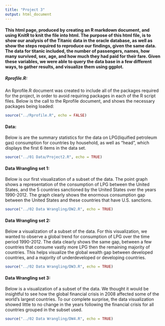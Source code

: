 ```yaml
---
title: "Project 3"
output: html_document
---
```



#### This html page, produced by creating an R markdown document, and using KnitR to knit the file into html. The purpose of this html file, is to show our analysis of the Titanic data in the oracle database, as well as show the steps required to reproduce our findings, given the same data. The data for titanic included, the number of passengers, names, how many survived, sex, age, and how much they had paid for their fare. Given these variables, we were able to query the data base in a few different ways, to gather results, and visualize them using ggplot. 



##### Rprofile.R:
An Rprofile.R document was created to include all of the packages required for the project, in order to avoid requiring packages in each of the R script files. Below is the call to the Rprofile document, and shows the necessary packages being loaded:


```r
source("../Rprofile.R", echo = FALSE)
```

#### Data:
Below is are the summary statistics for the data on LPG(liquified petroleum gas) consumption for countries by household, as well as "head", which displays the first 6 items in the data set.

```r
source("../01 Data/Project2.R", echo = TRUE)
```

#### Data Wrangling set 1:
Below is our first visualization of a subset of the data. The point graph shows a representation of the consumption of LPG between the United States, and the 5 countries sanctioned by the United States over the years 1990-2012. The graph clearly shows the enormous consumption gap between the United States and these countries that have U.S. sanctions.

```r
source("../02 Data Wrangling/DW2.R", echo = TRUE)
```

#### Data Wrangling set 2:
Below a visualization of a subset of the data. For this visualization, we wanted to observe a global trend for consumption of LPG over the time period 1990-2012. The data clearly shows the same gap, between a few countries that consume vastly more LPG then the remaining majority of countries. This helps visualize the global wealth gap between developed countries, and a majority of underdeveloped or developing countries.

```r
source("../02 Data Wrangling/DW3.R", echo = TRUE)
```

#### Data Wrangling set 3:
Below is a visualization of a subset of the data. We thought it would be insightful to see how the global financial crisis in 2008 affected some of the world's largest countries. To our complete surprise, the data visualization showed little to no change in the years following the financial crisis for all countries grouped in the subset used. 

```r
source("../02 Data Wrangling/DW4.R", echo = TRUE)
```
